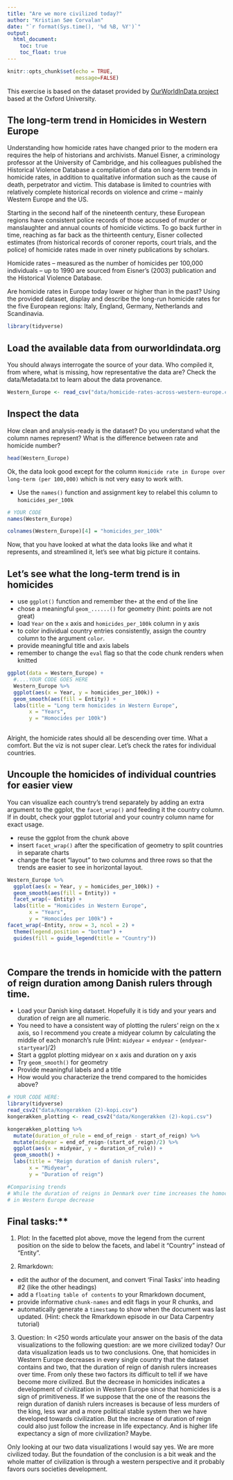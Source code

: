 ```yaml
---
title: "Are we more civilized today?"
author: "Kristian Søe Corvalan"
date: "`r format(Sys.time(), '%d %B, %Y')`"
output:
  html_document:
    toc: true
    toc_float: true
---
```


```r
knitr::opts_chunk$set(echo = TRUE,
                      message=FALSE)
```
This exercise is based on the dataset provided by [OurWorldInData project](https://ourworldindata.org/homicides) based at the Oxford University.

## The long-term trend in Homicides in Western Europe

Understanding how homicide rates have changed prior to the modern era requires the help of historians and archivists. Manuel Eisner, a criminology professor at the University of Cambridge, and his colleagues published the Historical Violence Database \href{https://cjrc.osu.edu/research/interdisciplinary/hvd}: a compilation of data on long-term trends in homicide rates, in addition to qualitative information such as the cause of death, perpetrator and victim. This database is limited to countries with relatively complete historical records on violence and crime – mainly Western Europe and the US.

Starting in the second half of the nineteenth century, these European regions have consistent police records of those accused of murder or manslaughter and annual counts of homicide victims. To go back further in time, reaching as far back as the thirteenth century, Eisner collected estimates (from historical records of coroner reports, court trials, and the police) of homicide rates made in over ninety publications by scholars.

Homicide rates – measured as the number of homicides per 100,000 individuals – up to 1990 are sourced from Eisner’s (2003) publication and the Historical Violence Database. 

Are homicide rates in Europe today lower or higher than in the past? Using the provided dataset, display and describe the long-run homicide rates for the five European regions: Italy, England, Germany, Netherlands and Scandinavia.

```r
library(tidyverse)
```

## Load the available data from ourworldindata.org

You should always interrogate the source of your data. Who compiled it, from where, what is missing, how representative the data are? Check the data/Metadata.txt to learn about the data provenance.

```r
Western_Europe <- read_csv("data/homicide-rates-across-western-europe.csv")
```

## Inspect the data

How clean and analysis-ready is the dataset? Do you understand what the column names represent? What is the difference between rate and homicide number?



```r
head(Western_Europe)
```

Ok, the data look good except for the column `Homicide rate in Europe over long-term (per 100,000)` which is not very easy to work with.

- Use the `names()` function and assignment key to relabel this column to `homicides_per_100k` 

```r
# YOUR CODE
names(Western_Europe)

colnames(Western_Europe)[4] = "homicides_per_100k"
```

Now, that you have looked at what the data looks like and what it represents, and streamlined it, let's see what big picture it contains.

## Let's see what the long-term trend is in homicides

- use `ggplot()` function and remember the`+` at the end of the line
- chose a meaningful `geom_......()`  for geometry (hint: points are not great)
- load `Year` on the `x` axis and `homicides_per_100k` column in y axis
- to color individual country entries consistently, assign the country column to the argument `color`.
- provide meaningful title and axis labels
- remember to change the `eval` flag so that the code chunk renders when knitted 

```r
ggplot(data = Western_Europe) + 
  #....YOUR CODE GOES HERE
  Western_Europe %>% 
  ggplot(aes(x = Year, y = homicides_per_100k)) + 
  geom_smooth(aes(fill = Entity)) + 
  labs(title = "Long term homicides in Western Europe",
       x = "Years", 
       y = "Homocides per 100k")
 

```
Alright, the homicide rates should all be descending over time. What a comfort. But the viz is not super clear. Let's check the rates for individual countries.

## Uncouple the homicides of individual countries for easier view

You can visualize each country's trend separately by adding an extra argument to the ggplot, the `facet_wrap()` and feeding it the country column. If in doubt, check your ggplot tutorial and your country column name for exact usage.

- reuse the ggplot from the chunk above
- insert `facet_wrap()` after the specification of geometry to split countries in separate charts
- change the facet "layout" to two columns and three rows so that the trends are easier to see in horizontal layout. 


```r
Western_Europe %>% 
  ggplot(aes(x = Year, y = homicides_per_100k)) + 
  geom_smooth(aes(fill = Entity)) + 
  facet_wrap(~ Entity) +
  labs(title = "Homicides in Western Europe",
       x = "Years", 
       y = "Homocides per 100k") + 
facet_wrap(~Entity, nrow = 3, ncol = 2) +
  theme(legend.position = "bottom") +
  guides(fill = guide_legend(title = "Country"))

 


```

## Compare the trends in homicide with the pattern of reign duration among Danish rulers through time.

- Load your Danish king dataset. Hopefully it is tidy and your years and duration of reign are all numeric.
- You need to have a consistent way of plotting the rulers' reign on the x axis, so I recommend you create a midyear column by calculating the middle of each monarch's rule (Hint: `midyear` = `endyear` - (`endyear`-`startyear`)/2)
- Start a ggplot plotting midyear on x axis and duration on y axis
- Try `geom_smooth()` for geometry 
- Provide meaningful labels and a title
- How would you characterize the trend compared to the homicides above?

```r
# YOUR CODE HERE:
library(tidyverse)
read_csv2("data/Kongerækken (2)-kopi.csv")
kongerækken_plotting <- read_csv2("data/Kongerækken (2)-kopi.csv")

kongerækken_plotting %>% 
  mutate(duration_of_rule = end_of_reign - start_of_reign) %>% 
  mutate(midyear = end_of_reign-(start_of_reign)/2) %>% 
  ggplot(aes(x = midyear, y = duration_of_rule)) + 
  geom_smooth() + 
  labs(title = "Reign duration of danish rulers",
       x = "Midyear",
       y = "Duration of reign")

#Comparising trends
# While the duration of reigns in Denmark over time increases the homocides 
# in Western Europe decrease 


```


## Final tasks:**

1) Plot: In the facetted plot above, move the legend from the current position on the side to below the facets, and label it "Country" instead of "Entity".

2) Rmarkdown: 

  - edit the author of the document, and convert 'Final Tasks' into heading #2 (like the other headings) 
  - add a `floating table of contents` to your Rmarkdown document, 
  - provide informative `chunk-names` and edit flags in your R chunks, and
  - automatically generate a `timestamp` to show when the document was last updated. (Hint: check the Rmarkdown episode in our Data Carpentry tutorial)

3) Question: In <250 words articulate your answer on the basis of the data visualizations to the following question: are we more civilized today?
Our data visualization leads us to two conclusions. One, that homicides in Western Europe decreases in every single country that the dataset contains and two, that the duration of reign of danish rulers increases over time. From only these two factors its difficult to tell if we have become more civilized. But the decrease in homicides indicates a development of civilization in Western Europe since that homicides is a sign of primitiveness. 
If we suppose that the one of the reasons the reign duration of danish rulers increases is because of less murders of the king, less war and a more political stable system then we have developed towards civilization. But the increase of duration of reign could also just follow the increase in life expectancy. And is higher life expectancy a sign of more civilization? Maybe. 

Only looking at our two data visualizations I would say yes. We are more civilized today. But the foundation of the conclusion is a bit weak and the whole matter of civilization is through a western perspective and it probably favors ours societies development. 



